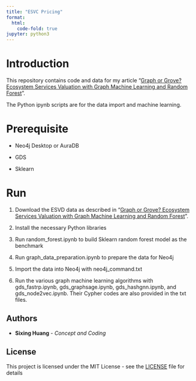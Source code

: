 ```yaml
---
title: "ESVC Pricing"
format:
  html:
    code-fold: true
jupyter: python3
---
```


# Introduction

This repository contains code and data for my article "[Graph or Grove? Ecosystem Services Valuation with Graph Machine Learning and Random Forest](https://medium.com/@dgg32/graph-or-grove-ecosystem-services-valuation-with-graph-machine-learning-and-random-forest-31d92f686396)".

The Python ipynb scripts are for the data import and machine learning.

# Prerequisite

-   Neo4j Desktop or AuraDB

-   GDS

-   Sklearn

# Run

1.  Download the ESVD data as described in "[Graph or Grove? Ecosystem Services Valuation with Graph Machine Learning and Random Forest](https://medium.com/@dgg32/graph-or-grove-ecosystem-services-valuation-with-graph-machine-learning-and-random-forest-31d92f686396)".

2.  Install the necessary Python libraries

3.  Run random_forest.ipynb to build Sklearn random forest model as the benchmark

4.  Run graph_data_preparation.ipynb to prepare the data for Neo4j

5.  Import the data into Neo4j with neo4j_command.txt

6.  Run the various graph machine learning algorithms with gds_fastrp.ipynb, gds_graphsage.ipynb, gds_hashgnn.ipynb, and gds_node2vec.ipynb. Their Cypher codes are also provided in the txt files.

## Authors

-   **Sixing Huang** - *Concept and Coding*

## License

This project is licensed under the MIT License - see the [LICENSE](LICENSE) file for details